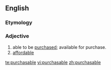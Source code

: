 ==English==

===Etymology===
{{suffix|purchase|able}}

===Adjective===
{{en-adj}}

# able to be [[purchase]]d; available for purchase.
# [[affordable]]

[[te:purchasable]]
[[vi:purchasable]]
[[zh:purchasable]]